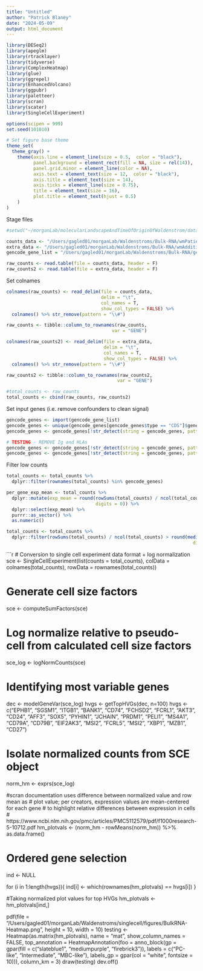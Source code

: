 ```yaml
---
title: "Untitled"
author: "Patrick Blaney"
date: "2024-05-09"
output: html_document
---
```


```r
library(DESeq2)
library(apeglm)
library(rtracklayer)
library(tidyverse)
library(ComplexHeatmap)
library(glue)
library(ggrepel)
library(EnhancedVolcano)
library(ggpubr)
library(paletteer)
library(scran)
library(scater)
library(SingleCellExperiment)

options(scipen = 999)
set.seed(101010)

# Set figure base theme
theme_set(
  theme_gray() +
    theme(axis.line = element_line(size = 0.5,  color = "black"),
          panel.background = element_rect(fill = NA, size = rel(14)),
          panel.grid.minor = element_line(color = NA),
          axis.text = element_text(size = 12,  color = "black"),
          axis.title = element_text(size = 14),
          axis.ticks = element_line(size = 0.75),
          title = element_text(size = 16),
          plot.title = element_text(hjust = 0.5)
    )
)
```

Stage files
```r
#setwd("~/morganLab/molecularLandscapeAndTimeOfOriginOfWaldenstrom/data/rnaSeq")

counts_data <- "/Users/gagled01/morganLab/Waldenstroms/Bulk-RNA/wmPatient.quant.featurecounts.counts.unstr.txt"
extra_data <- "/Users/gagled01/morganLab/Waldenstroms/Bulk-RNA/wmAdditionalPatients.quant.featurecounts.counts.unstr.txt"
gencode_gene_list = "/Users/gagled01/morganLab/Waldenstroms/Bulk-RNA/gencode.v42.primary_assembly.basic.annotation.gtf.gz"

raw_counts <- read.table(file = counts_data, header = F)
raw_counts2 <- read.table(file = extra_data, header = F)
```

Set colnames
```r
colnames(raw_counts) <- read_delim(file = counts_data, 
                                   delim = "\t",
                                   col_names = T,
                                   show_col_types = FALSE) %>%
  colnames() %>% str_remove(pattern = "\\#")

raw_counts <- tibble::column_to_rownames(raw_counts,
                                       var = "GENE")

colnames(raw_counts2) <- read_delim(file = extra_data, 
                                    delim = "\t",
                                    col_names = T,
                                    show_col_types = FALSE) %>%
  colnames() %>% str_remove(pattern = "\\#")

raw_counts2 <- tibble::column_to_rownames(raw_counts2,
                                         var = "GENE")

#total_counts <- raw_counts
total_counts <- cbind(raw_counts, raw_counts2)
```

Set input genes (i.e. remove confounders to clean signal)
```r
gencode_genes <- import(gencode_gene_list)
gencode_genes <- unique(gencode_genes[gencode_genes$type == "CDS"]$gene_name)
gencode_genes <- gencode_genes[!str_detect(string = gencode_genes, pattern = "^MT-")]

# TESTING - REMOVE Ig and HLAs
gencode_genes <- gencode_genes[!str_detect(string = gencode_genes, pattern = "^IG")]
gencode_genes <- gencode_genes[!str_detect(string = gencode_genes, pattern = "^HLA")]
```

Filter low counts
```r
total_counts <- total_counts %>%
  dplyr::filter(rownames(total_counts) %in% gencode_genes)

per_gene_exp_mean <- total_counts %>%
  dplyr::mutate(exp_mean = round(rowSums(total_counts) / ncol(total_counts),
                                 digits = 0)) %>%
  dplyr::select(exp_mean) %>%
  purrr::as_vector() %>%
  as.numeric()

total_counts <- total_counts %>%
  dplyr::filter(rowSums(total_counts) / ncol(total_counts) > round(median(per_gene_exp_mean) / 10,
                                                                     digits = 0))
```


```r
# Conversion to single cell experiment data format + log normalization
sce <- SingleCellExperiment(list(counts = total_counts), 
                            colData = colnames(total_counts),
                            rowData = rownames(total_counts))

# Generate cell size factors
sce <- computeSumFactors(sce)

# Log normalize relative to pseudo-cell from calculated cell size factors
sce_log <- logNormCounts(sce)

# Identifying most variable genes
dec <- modelGeneVar(sce_log)
hvgs <- getTopHVGs(dec, n=100)
hvgs <- c("EPHB1", "SGSM1", "ITGB1", "BANK1", "CD74", "FCHSD2", "FCRL1", "AKT3", "CD24", "AFF3", "SOX5", "PYHIN1",
          "JCHAIN", "PRDM1", "PELI1", "MS4A1", "CD79A", "CD79B", "EIF2AK3", "MSI2", "FCRL5", "MSI2", "XBP1", "MZB1", "CD27")

# Isolate normalized counts from SCE object
norm_hm <- exprs(sce_log)

#scran documentation uses difference between normalized value and row mean as
# plot value; per creators, expression values are mean-centered for each gene
# to highlight relative differences between expression in cells
# https://www.ncbi.nlm.nih.gov/pmc/articles/PMC5112579/pdf/f1000research-5-10712.pdf
hm_plotvals <- (norm_hm - rowMeans(norm_hm)) %>% as.data.frame()

# Ordered gene selection
ind <- NULL

for (i in 1:length(hvgs)){
  ind[i] <- which(rownames(hm_plotvals) == hvgs[i])
}

#Taking normalized plot values for top HVGs
hm_plotvals <- hm_plotvals[ind,]

pdf(file = "/Users/gagled01/morganLab/Waldenstroms/singlecell/figures/BulkRNA-Heatmap.png", height = 10, width = 10)
testing <- Heatmap(as.matrix(hm_plotvals), name = "mat", show_column_names = FALSE, top_annotation = HeatmapAnnotation(foo = anno_block(gp = gpar(fill = c("slateblue1", "mediumpurple", "firebrick3")),
        labels = c("PC-like", "Intermediate",  "MBC-like"), 
        labels_gp = gpar(col = "white", fontsize = 10))),
    column_km = 3)
draw(testing)
dev.off()

